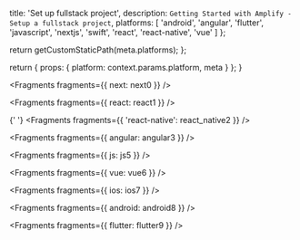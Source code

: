 
  title: 'Set up fullstack project',
  description: `Getting Started with Amplify - Setup a fullstack project`,
  platforms: [
    'android',
    'angular',
    'flutter',
    'javascript',
    'nextjs',
    'swift',
    'react',
    'react-native',
    'vue'
  ]
};

  return getCustomStaticPath(meta.platforms);
};

  return {
    props: {
      platform: context.params.platform,
      meta
    }
  };
}


<Fragments fragments={{ next: next0 }} />


<Fragments fragments={{ react: react1 }} />


{' '}
<Fragments fragments={{ 'react-native': react_native2 }} />


<Fragments fragments={{ angular: angular3 }} />


<Fragments fragments={{ js: js5 }} />


<Fragments fragments={{ vue: vue6 }} />


<Fragments fragments={{ ios: ios7 }} />


<Fragments fragments={{ android: android8 }} />


<Fragments fragments={{ flutter: flutter9 }} />
